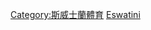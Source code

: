 {{Catnav|頁面分類|各種主題的頁面分類|按國家分類|各國體育|斯威士蘭體育}}
{{Catnav|頁面分類|各種主題的頁面分類|按國家分類|各國體育|各國足球}}
{{Catnav|頁面分類|...|球類運動|足球|各國足球}}
{{Catnav|頁面分類|...|体育|各國體育|斯威士蘭體育}}
{{Catnav|頁面分類|...|体育|各國體育|各國足球}}
{{Commons category|Association football in Eswatini}}

[[Category:斯威士蘭體育|Category:斯威士蘭體育]]
[[Category:非洲各國足球|Eswatini]]